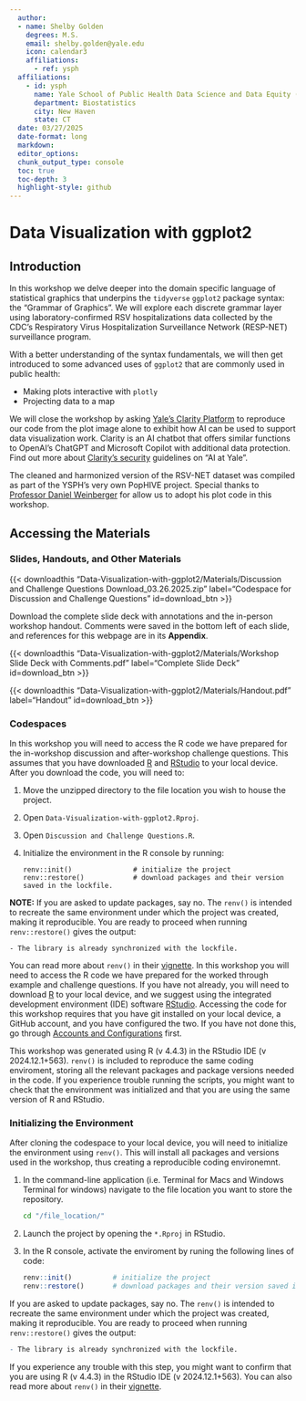 ```yaml
---
  author:
  - name: Shelby Golden
    degrees: M.S.
    email: shelby.golden@yale.edu
    icon: calendar3
    affiliations:
      - ref: ysph
  affiliations:
    - id: ysph
      name: Yale School of Public Health Data Science and Data Equity (DSDE)
      department: Biostatistics
      city: New Haven
      state: CT
  date: 03/27/2025
  date-format: long
  markdown: 
  editor_options: 
  chunk_output_type: console
  toc: true
  toc-depth: 3
  highlight-style: github
---
```


# Data Visualization with ggplot2 {.unnumbered}

## Introduction

In this workshop we delve deeper into the domain specific language of statistical graphics that underpins the `tidyverse` `ggplot2` package syntax: the "Grammar of Graphics". We will explore each discrete grammar layer using laboratory-confirmed RSV hospitalizations data collected by the CDC's Respiratory Virus Hospitalization Surveillance Network (RESP-NET) surveillance program.

With a better understanding of the syntax fundamentals, we will then get introduced to some advanced uses of `ggplot2` that are commonly used in public health:

-   Making plots interactive with `plotly`
-   Projecting data to a map

We will close the workshop by asking [Yale's Clarity Platform](https://ai.yale.edu/yales-ai-tools-and-resources/clarity-platform) to reproduce our code from the plot image alone to exhibit how AI can be used to support data visualization work. Clarity is an AI chatbot that offers similar functions to OpenAI’s ChatGPT and Microsoft Copilot with additional data protection. Find out more about [Clarity's security](https://ai.yale.edu/yales-ai-tools-and-resources/clarity-platform/clarity-platform-security?check_logged_in=1) guidelines on "AI at Yale".

The cleaned and harmonized version of the RSV-NET dataset was compiled as part of the YSPH's very own PopHIVE project. Special thanks to [Professor Daniel Weinberger](https://ysph.yale.edu/profile/daniel-weinberger/) for allow us to adopt his plot code in this workshop.



## Accessing the Materials

### Slides, Handouts, and Other Materials

{{< downloadthis "Data-Visualization-with-ggplot2/Materials/Discussion and Challenge Questions Download_03.26.2025.zip" label="Codespace for Discussion and Challenge Questions" id=download_btn >}}

Download the complete slide deck with annotations and the in-person workshop handout. Comments were saved in the bottom left of each slide, and references for this webpage are in its **Appendix**.

{{< downloadthis "Data-Visualization-with-ggplot2/Materials/Workshop Slide Deck with Comments.pdf" label="Complete Slide Deck" id=download_btn >}}

{{< downloadthis "Data-Visualization-with-ggplot2/Materials/Handout.pdf" label="Handout" id=download_btn >}}


### Codespaces
In this workshop you will need to access the R code we have prepared for the in-workshop discussion and after-workshop challenge questions. This assumes that you have downloaded [R](https://cran.r-project.org/) and [RStudio](https://posit.co/download/rstudio-desktop/) to your local device. After you download the code, you will need to:

1.  Move the unzipped directory to the file location you wish to house the project.

2.  Open `Data-Visualization-with-ggplot2.Rproj`.

3.  Open `Discussion and Challenge Questions.R`.

4.  Initialize the environment in the R console by running:

    ```         
    renv::init()               # initialize the project
    renv::restore()            # download packages and their version saved in the lockfile.
    ```

**NOTE:** If you are asked to update packages, say no. The `renv()` is intended to recreate the same environment under which the project was created, making it reproducible. You are ready to proceed when running `renv::restore()` gives the output:

```         
- The library is already synchronized with the lockfile.
```

You can read more about `renv()` in their [vignette](https://rstudio.github.io/renv/articles/renv.html).
In this workshop you will need to access the R code we have prepared for the worked through example and challenge questions. If you have not already, you will need to download [R](https://cran.r-project.org/) to your local device, and we suggest using the integrated development environment (IDE) software [RStudio](https://posit.co/download/rstudio-desktop/). Accessing the code for this workshop requires that you have git installed on your local device, a GitHub account, and you have configured the two. If you have not done this, go through [Accounts and Configurations](git-github-setup.html) first.

::: {.callout-important collapse="true"}
This workshop was generated using R (v 4.4.3) in the RStudio IDE (v 2024.12.1+563). `renv()` is included to reproduce the same coding enviroment, storing all the relevant packages and package versions needed in the code. If you experience trouble running the scripts, you might want to check that the environment was initialized and that you are using the same version of R and RStudio.
:::

### Initializing the Environment

After cloning the codespace to your local device, you will need to initialize the environment using `renv()`. This will install all packages and versions used in the workshop, thus creating a reproducible coding environemnt.

1. In the command-line application (i.e. Terminal for Macs and Windows Terminal for windows) navigate to the file location you want to store the repository.

   ```bash
   cd "/file_location/"
   ```

2. Launch the project by opening the `*.Rproj` in RStudio.

4. In the R console, activate the enviroment by runing the following lines of code:

     ```r
    renv::init()          # initialize the project
    renv::restore()       # download packages and their version saved in the lockfile.
    ```

:::{.callout-note}
If you are asked to update packages, say no. The `renv()` is intended to recreate the same environment under which the project was created, making it reproducible. You are ready to proceed when running `renv::restore()` gives the output:

```.r
- The library is already synchronized with the lockfile.
```

If you experience any trouble with this step, you might want to confirm that you are using  R (v 4.4.3) in the RStudio IDE (v 2024.12.1+563). You can also read more about `renv()` in their [vignette](https://rstudio.github.io/renv/articles/renv.html).
:::



